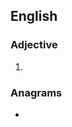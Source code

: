 ==English==

===Adjective===
{{head|en|adjective superlative form}}

# {{en-superlative of|sincere}}

===Anagrams===
* {{l|en|secretins}}